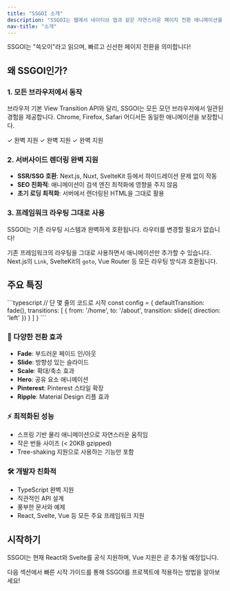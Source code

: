 ```yaml
---
title: "SSGOI 소개"
description: "SSGOI는 웹에서 네이티브 앱과 같은 자연스러운 페이지 전환 애니메이션을 구현할 수 있게 해주는 라이브러리입니다."
nav-title: "소개"
---
```


<Note type="tip">
SSGOI는 "쓱오이"라고 읽으며, 빠르고 신선한 페이지 전환을 의미합니다!
</Note>

## 왜 SSGOI인가?

### 1. 모든 브라우저에서 동작

브라우저 기본 View Transition API와 달리, SSGOI는 모든 모던 브라우저에서 일관된 경험을 제공합니다. Chrome, Firefox, Safari 어디서든 동일한 애니메이션을 보장합니다.

<Grid cols={3}>
  <Card title="Chrome">
    <Badge variant="success">✓ 완벽 지원</Badge>
  </Card>
  <Card title="Firefox">
    <Badge variant="success">✓ 완벽 지원</Badge>
  </Card>
  <Card title="Safari">
    <Badge variant="success">✓ 완벽 지원</Badge>
  </Card>
</Grid>

### 2. 서버사이드 렌더링 완벽 지원

- **SSR/SSG 호환**: Next.js, Nuxt, SvelteKit 등에서 하이드레이션 문제 없이 작동
- **SEO 친화적**: 애니메이션이 검색 엔진 최적화에 영향을 주지 않음
- **초기 로딩 최적화**: 서버에서 렌더링된 HTML을 그대로 활용

### 3. 프레임워크 라우팅 그대로 사용

<Note>
SSGOI는 기존 라우팅 시스템과 완벽하게 호환됩니다. 라우터를 변경할 필요가 없습니다!
</Note>

기존 프레임워크의 라우팅을 그대로 사용하면서 애니메이션만 추가할 수 있습니다. Next.js의 `Link`, SvelteKit의 `goto`, Vue Router 등 모든 라우팅 방식과 호환됩니다.

## 주요 특징

<CodeDemo>
```typescript
// 단 몇 줄의 코드로 시작
const config = {
  defaultTransition: fade(),
  transitions: [
    {
      from: '/home',
      to: '/about',
      transition: slide({ direction: 'left' })
    }
  ]
}
```
</CodeDemo>

### 🎨 다양한 전환 효과

- **Fade**: 부드러운 페이드 인/아웃
- **Slide**: 방향성 있는 슬라이드
- **Scale**: 확대/축소 효과
- **Hero**: 공유 요소 애니메이션
- **Pinterest**: Pinterest 스타일 확장
- **Ripple**: Material Design 리플 효과

### ⚡ 최적화된 성능

- 스프링 기반 물리 애니메이션으로 자연스러운 움직임
- 작은 번들 사이즈 (< 20KB gzipped)
- Tree-shaking 지원으로 사용하는 기능만 포함

### 🛠️ 개발자 친화적

- TypeScript 완벽 지원
- 직관적인 API 설계
- 풍부한 문서와 예제
- React, Svelte, Vue 등 모든 주요 프레임워크 지원

## 시작하기

<Note type="info">
SSGOI는 현재 React와 Svelte를 공식 지원하며, Vue 지원은 곧 추가될 예정입니다.
</Note>

다음 섹션에서 빠른 시작 가이드를 통해 SSGOI를 프로젝트에 적용하는 방법을 알아보세요!